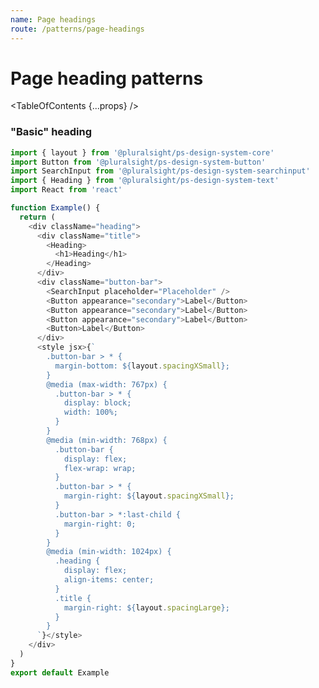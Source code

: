 ```yaml
---
name: Page headings
route: /patterns/page-headings
---
```


# Page heading patterns

<TableOfContents {...props} />

### "Basic" heading

```typescript
import { layout } from '@pluralsight/ps-design-system-core'
import Button from '@pluralsight/ps-design-system-button'
import SearchInput from '@pluralsight/ps-design-system-searchinput'
import { Heading } from '@pluralsight/ps-design-system-text'
import React from 'react'

function Example() {
  return (
    <div className="heading">
      <div className="title">
        <Heading>
          <h1>Heading</h1>
        </Heading>
      </div>
      <div className="button-bar">
        <SearchInput placeholder="Placeholder" />
        <Button appearance="secondary">Label</Button>
        <Button appearance="secondary">Label</Button>
        <Button appearance="secondary">Label</Button>
        <Button>Label</Button>
      </div>
      <style jsx>{`
        .button-bar > * {
          margin-bottom: ${layout.spacingXSmall};
        }
        @media (max-width: 767px) {
          .button-bar > * {
            display: block;
            width: 100%;
          }
        }
        @media (min-width: 768px) {
          .button-bar {
            display: flex;
            flex-wrap: wrap;
          }
          .button-bar > * {
            margin-right: ${layout.spacingXSmall};
          }
          .button-bar > *:last-child {
            margin-right: 0;
          }
        }
        @media (min-width: 1024px) {
          .heading {
            display: flex;
            align-items: center;
          }
          .title {
            margin-right: ${layout.spacingLarge};
          }
        }
      `}</style>
    </div>
  )
}
export default Example
```
